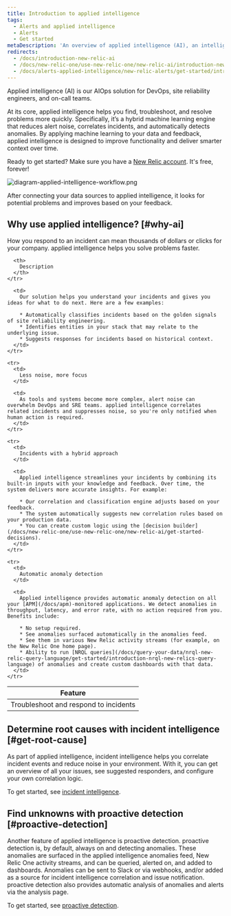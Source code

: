 ```yaml
---
title: Introduction to applied intelligence
tags:
  - Alerts and applied intelligence
  - Alerts
  - Get started
metaDescription: 'An overview of applied intelligence (AI), an intelligent AIOps solution for your alerting systems in New Relic.'
redirects:
  - /docs/introduction-new-relic-ai
  - /docs/new-relic-one/use-new-relic-one/new-relic-ai/introduction-new-relic-ai
  - /docs/alerts-applied-intelligence/new-relic-alerts/get-started/introduction-new-relic-ai
---
```



Applied intelligence (AI) is our AIOps solution for DevOps, site reliability engineers, and on-call teams.

At its core, applied intelligence helps you find, troubleshoot, and resolve problems more quickly. Specifically, it’s a hybrid machine learning engine that reduces alert noise, correlates incidents, and automatically detects anomalies. By applying machine learning to your data and feedback, applied intelligence is designed to improve functionality and deliver smarter context over time.

Ready to get started? Make sure you have a [New Relic account](https://newrelic.com/signup). It's free, forever!

<img
  title="diagram-applied-intelligence-workflow.png"
  alt="diagram-applied-intelligence-workflow.png"
  src={diagramAppliedIntelligenceWorkflow}
/>

<figcaption>
  After connecting your data sources to applied intelligence, it looks for potential problems and improves based on your feedback.
</figcaption>

## Why use applied intelligence? [#why-ai]

How you respond to an incident can mean thousands of dollars or clicks for your company. applied intelligence helps you solve problems faster.

<table>
  <thead>
    <tr>
      <th style={{ width: "150px" }}>
        Feature
      </th>

      <th>
        Description
      </th>
    </tr>
  </thead>

  <tbody>
    <tr>
      <td>
        Troubleshoot and respond to incidents
      </td>

      <td>
        Our solution helps you understand your incidents and gives you ideas for what to do next. Here are a few examples:

        * Automatically classifies incidents based on the golden signals of site reliability engineering.
        * Identifies entities in your stack that may relate to the underlying issue.
        * Suggests responses for incidents based on historical context.
      </td>
    </tr>

    <tr>
      <td>
        Less noise, more focus
      </td>

      <td>
        As tools and systems become more complex, alert noise can overwhelm DevOps and SRE teams. applied intelligence correlates related incidents and suppresses noise, so you're only notified when human action is required.
      </td>
    </tr>

    <tr>
      <td>
        Incidents with a hybrid approach
      </td>

      <td>
        Applied intelligence streamlines your incidents by combining its built-in inputs with your knowledge and feedback. Over time, the system delivers more accurate insights. For example:

        * Our correlation and classification engine adjusts based on your feedback.
        * The system automatically suggests new correlation rules based on your production data.
        * You can create custom logic using the [decision builder](/docs/new-relic-one/use-new-relic-one/new-relic-ai/get-started-decisions).
      </td>
    </tr>

    <tr>
      <td>
        Automatic anomaly detection
      </td>

      <td>
        Applied intelligence provides automatic anomaly detection on all your [APM](/docs/apm)-monitored applications. We detect anomalies in throughput, latency, and error rate, with no action required from you. Benefits include:

        * No setup required.
        * See anomalies surfaced automatically in the anomalies feed.
        * See them in various New Relic activity streams (for example, on the New Relic One home page).
        * Ability to run [NRQL queries](/docs/query-your-data/nrql-new-relic-query-language/get-started/introduction-nrql-new-relics-query-language) of anomalies and create custom dashboards with that data.
      </td>
    </tr>
  </tbody>
</table>

## Determine root causes with incident intelligence [#get-root-cause]

As part of applied intelligence, incident intelligence helps you correlate incident events and reduce noise in your environment. With it, you can get an overview of all your issues, see suggested responders, and configure your own correlation logic.

To get started, see [incident intelligence](/docs/enable-new-relic-ai).

## Find unknowns with proactive detection [#proactive-detection]

Another feature of applied intelligence is proactive detection. proactive detection is, by default, always on and detecting anomalies. These anomalies are surfaced in the applied intelligence anomalies feed, New Relic One activity streams, and can be queried, alerted on, and added to dashboards. Anomalies can be sent to Slack or via webhooks, and/or added as a source for incident intelligence correlation and issue notification. proactive detection also provides automatic analysis of anomalies and alerts via the analysis page.

To get started, see [proactive detection](/docs/proactive-detection-new-relic-ai).
